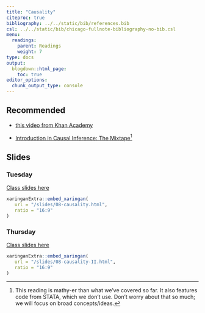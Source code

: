 ```yaml
---
title: "Causality"
citeproc: true
bibliography: ../../static/bib/references.bib
csl: ../../static/bib/chicago-fullnote-bibliography-no-bib.csl
menu: 
  readings:
    parent: Readings
    weight: 7
type: docs
output:
  blogdown::html_page:
    toc: true
editor_options: 
  chunk_output_type: console
---
```



## Recommended

- [this video from Khan Academy](https://www.khanacademy.org/math/probability/scatterplots-a1/creating-interpreting-scatterplots/v/correlation-and-causality)

- <i class="fas fa-book"></i> [Introduction in Causal Inference: The Mixtape](https://mixtape.scunning.com)^[This reading is mathy-er than what we've covered so far. It also features code from STATA, which we don't use. Don't worry about that so much; we will focus on broad concepts/ideas.]



## Slides

### Tuesday

[Class slides here](/slides/08-causality.html)


```r
xaringanExtra::embed_xaringan(
   url = "/slides/08-causality.html",
   ratio = "16:9"
)
```


### Thursday

[Class slides here](/slides/08-causality-II.html)


```r
xaringanExtra::embed_xaringan(
   url = "/slides/08-causality-II.html",
   ratio = "16:9"
)
```
